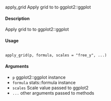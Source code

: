 apply_grid
Apply grid to to ggplot2::ggplot

#### Description 
 
Apply grid to to ggplot2::ggplot

#### Usage 
<pre><code>
apply_grid(p, formula, scales = "free_y", ...)
</code></pre>

#### Arguments 
 
* ``p`` ggplot2::ggplot instance
* ``formula`` stats::formula instance
* ``scales`` Scale value passed to ggplot2
* ``...`` other arguments passed to methods


